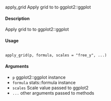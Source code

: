 apply_grid
Apply grid to to ggplot2::ggplot

#### Description 
 
Apply grid to to ggplot2::ggplot

#### Usage 
<pre><code>
apply_grid(p, formula, scales = "free_y", ...)
</code></pre>

#### Arguments 
 
* ``p`` ggplot2::ggplot instance
* ``formula`` stats::formula instance
* ``scales`` Scale value passed to ggplot2
* ``...`` other arguments passed to methods


